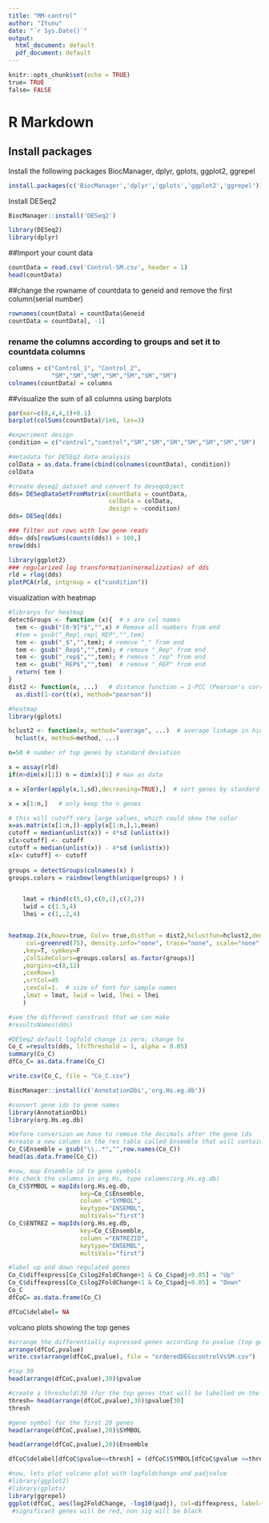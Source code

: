 ---
title: "MM-control"
author: "Itunu"
date: "`r Sys.Date()`"
output:
  html_document: default
  pdf_document: default
---

```{r setup, include=FALSE}
knitr::opts_chunk$set(echo = TRUE)
true= TRUE
false= FALSE
```

# R Markdown
## Install packages
Install the following packages BiocManager, dplyr, gplots, ggplot2, ggrepel
```{r}
install.packages(c('BiocManager','dplyr','gplots','ggplot2','ggrepel'))

```

Install DESeq2
```{r}
BiocManager::install('DESeq2')
```

 
```{r message=FALSE}
library(DESeq2)
library(dplyr)
```

##Import your count data
```{r }
countData = read.csv('Control-SM.csv', header = 1)
head(countData)
```


##change the rowname of countdata to geneid and remove the first column(serial number)
```{r}
rownames(countData) = countData$Geneid
countData = countData[, -1]
```

### rename the columns according to groups and set it to countdata columns
```{r}
columns = c("Control_1", "Control_2",
            "SM","SM","SM","SM","SM","SM","SM")
colnames(countData) = columns
```

##visualize the sum of all columns using barplots
```{r}
par(mar=c(8,4,4,1)+0.1)
barplot(colSums(countData)/1e6, las=3)
```


```{r}
#experiment design
condition = c("control","control","SM","SM","SM","SM","SM","SM","SM")

```


```{r metadata}
#metadata for DESEq2 data analysis
colData = as.data.frame(cbind(colnames(countData), condition))
colData 
```


```{r message=FALSE}
#create deseq2 dataset and convert to deseqobject
dds= DESeqDataSetFromMatrix(countData = countData,
                            colData = colData,
                            design = ~condition)
dds= DESeq(dds)
```


```{r}
### filter out rows with low gene reads
dds= dds[rowSums(counts(dds)) > 100,]
nrow(dds)
```


```{r pca plot}
library(ggplot2)
### regularized log transformation(normalization) of dds
rld = rlog(dds)
plotPCA(rld, intgroup = c("condition"))
```


visualization with heatmap
```{r}
#librarys for heatmap
detectGroups <- function (x){  # x are col names
  tem <- gsub("[0-9]*$","",x) # Remove all numbers from end
  #tem = gsub("_Rep|_rep|_REP","",tem)
  tem <- gsub("_$","",tem); # remove "_" from end
  tem <- gsub("_Rep$","",tem); # remove "_Rep" from end
  tem <- gsub("_rep$","",tem); # remove "_rep" from end
  tem <- gsub("_REP$","",tem)  # remove "_REP" from end
  return( tem )
}
dist2 <- function(x, ...)   # distance function = 1-PCC (Pearson's correlation coefficient)
  as.dist(1-cor(t(x), method="pearson"))
```

```{r, fig.height=8, fig.width=12} 
#heatmap
library(gplots)

hclust2 <- function(x, method="average", ...)  # average linkage in hierarchical clustering
  hclust(x, method=method, ...)

n=50 # number of top genes by standard deviation

x = assay(rld)
if(n>dim(x)[1]) n = dim(x)[1] # max	as data

x = x[order(apply(x,1,sd),decreasing=TRUE),]  # sort genes by standard deviation

x = x[1:n,]   # only keep the n genes

# this will cutoff very large values, which could skew the color 
x=as.matrix(x[1:n,])-apply(x[1:n,],1,mean)
cutoff = median(unlist(x)) + 4*sd (unlist(x)) 
x[x>cutoff] <- cutoff
cutoff = median(unlist(x)) - 4*sd (unlist(x)) 
x[x< cutoff] <- cutoff
	
groups = detectGroups(colnames(x) )
groups.colors = rainbow(length(unique(groups) ) )


	lmat = rbind(c(5,4),c(0,1),c(3,2))
	lwid = c(1.5,4)
	lhei = c(1,.2,4)


heatmap.2(x,Rowv=true, Colv= true,distfun = dist2,hclustfun=hclust2,dendrogram = c("both"),
	 col=greenred(75), density.info="none", trace="none", scale="none", keysize=.5
	,key=T, symkey=F
	,ColSideColors=groups.colors[ as.factor(groups)]
	,margins=c(8,12)
	,cexRow=1
	,srtCol=45
	,cexCol=1.  # size of font for sample names
	,lmat = lmat, lwid = lwid, lhei = lhei
	)
```

```{r}
#see the different constrast that we can make
#resultsNames(dds)

```


```{r}
#DESeq2 default logfold change is zero; change to
Co_C =results(dds, lfcThreshold = 1, alpha = 0.05)
summary(Co_C)
dfCo_C= as.data.frame(Co_C)

```





```{r}
write.csv(Co_C, file = "Co_C.csv")
```


```{r}
BiocManager::install(c('AnnotationDbi','org.Hs.eg.db'))
```

```{r message=FALSE}
#convert gene ids to gene names
library(AnnotationDbi)
library(org.Hs.eg.db)

```

```{r results='hide'}
#before conversion we have to remove the decimals after the gene ids
#create a new column in the res table called Ensemble that will contain gene ids without decimal. 'gsub' removes any decimal points and substitute with nothing
Co_C$Ensemble = gsub("\\..*","",row.names(Co_C))
head(as.data.frame(Co_C))
```

```{r results='hide'}
#now, map Ensemble id to gene symbols
#to check the columns in org.Hs, type columns(org.Hs.eg.db)
Co_C$SYMBOL = mapIds(org.Hs.eg.db,
                    key=Co_C$Ensemble,
                    column ="SYMBOL",
                    keytype="ENSEMBL",
                    multiVals="first")
Co_C$ENTREZ = mapIds(org.Hs.eg.db,
                    key=Co_C$Ensemble,
                    column ="ENTREZID",
                    keytype="ENSEMBL",
                    multiVals="first")

```

```{r results='hide'}
#label up and down regulated genes
Co_C$diffexpress[Co_C$log2FoldChange>1 & Co_C$padj<0.05] = "Up"
Co_C$diffexpress[Co_C$log2FoldChange<1 & Co_C$padj<0.05] = "Down"
Co_C
dfCoC= as.data.frame(Co_C)
```

```{r}
dfCoC$delabel= NA
```

volcano plots showing the top genes

```{r results='hide'}
#arrange the differentially expressed genes according to pvalue (top genes have the smallest pvalue)
arrange(dfCoC,pvalue)
write.csv(arrange(dfCoC,pvalue), file = "orderedDEGscontrolVsSM.csv")
```

```{r results='hide'}
#top 30
head(arrange(dfCoC,pvalue),30)$pvalue

```

```{r results='hide'}
#create a threshold(30 )for the top genes that will be labelled on the volcano plot
thresh= head(arrange(dfCoC,pvalue),30)$pvalue[30]
thresh

```

```{r results='hide'}
#gene symbol for the first 20 genes
head(arrange(dfCoC,pvalue),20)$SYMBOL
```


```{r results='hide'}
head(arrange(dfCoC,pvalue),20)$Ensemble
```


```{r}
dfCoC$delabel[dfCoC$pvalue<=thresh] = (dfCoC$SYMBOL[dfCoC$pvalue <=thresh])
``` 

```{r}
#now, lets plot volcano plot with logfoldchange and padjvalue
#library(ggplot2)
#library(gplots)
library(ggrepel)
ggplot(dfCoC, aes(log2FoldChange, -log10(padj), col=diffexpress, label=delabel)) + geom_point() + theme_minimal()+ geom_text_repel()+ scale_color_manual (values=c("blue","red", "black"))
 #significant genes will be red, non sig will be black
```



